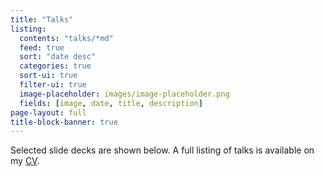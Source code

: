 ```yaml
---
title: "Talks"
listing:
  contents: "talks/*md"
  feed: true
  sort: "date desc"
  categories: true
  sort-ui: true
  filter-ui: true
  image-placeholder: images/image-placeholder.png
  fields: [image, date, title, description]
page-layout: full
title-block-banner: true
---
```


Selected slide decks are shown below. A full listing of talks is available on my [CV]().
